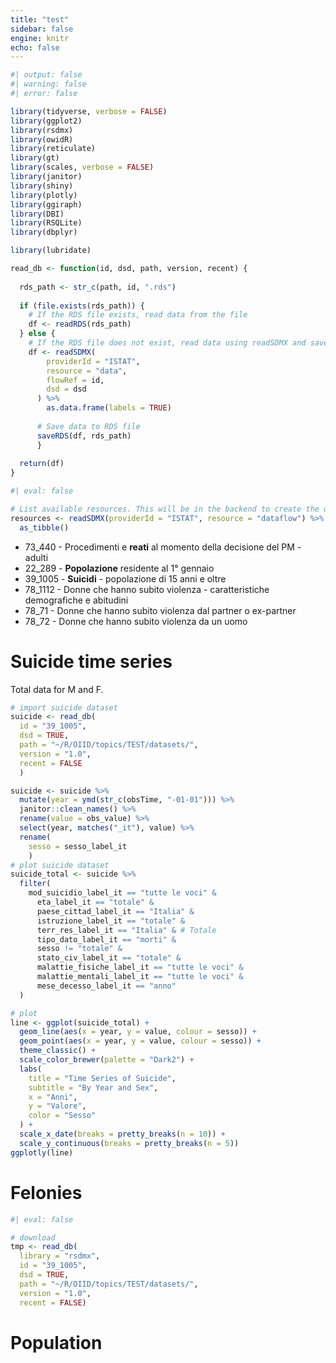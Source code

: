 ```yaml
---
title: "test"
sidebar: false
engine: knitr
echo: false
---
```


```r
#| output: false
#| warning: false
#| error: false

library(tidyverse, verbose = FALSE)
library(ggplot2)
library(rsdmx)
library(owidR)
library(reticulate)
library(gt)
library(scales, verbose = FALSE)
library(janitor)
library(shiny)
library(plotly)
library(ggiraph)
library(DBI)
library(RSQLite)
library(dbplyr)
```

```r
library(lubridate)

read_db <- function(id, dsd, path, version, recent) {
  
  rds_path <- str_c(path, id, ".rds")
  
  if (file.exists(rds_path)) {
    # If the RDS file exists, read data from the file
    df <- readRDS(rds_path)
  } else {
    # If the RDS file does not exist, read data using readSDMX and save to RDS
    df <- readSDMX(
        providerId = "ISTAT",
        resource = "data", 
        flowRef = id,
        dsd = dsd
      ) %>% 
        as.data.frame(labels = TRUE)
      
      # Save data to RDS file
      saveRDS(df, rds_path)
      }
  
  return(df)
}

```


```r
#| eval: false

# List available resources. This will be in the backend to create the different datasets.
resources <- readSDMX(providerId = "ISTAT", resource = "dataflow") %>% 
  as_tibble()
```

-   73_440 - Procedimenti e **reati** al momento della decisione del PM - adulti
-   22_289 - **Popolazione** residente al 1° gennaio
-   39_1005 - **Suicidi** - popolazione di 15 anni e oltre
-   78_1112 - Donne che hanno subito violenza - caratteristiche demografiche e abitudini
-   78_71 - Donne che hanno subito violenza dal partner o ex-partner
-   78_72 - Donne che hanno subito violenza da un uomo

# Suicide time series

Total data for M and F.

```r
# import suicide dataset
suicide <- read_db(
  id = "39_1005",
  dsd = TRUE,
  path = "~/R/OIID/topics/TEST/datasets/",
  version = "1.0",
  recent = FALSE
  )
```

```r
suicide <- suicide %>% 
  mutate(year = ymd(str_c(obsTime, "-01-01"))) %>%
  janitor::clean_names() %>%
  rename(value = obs_value) %>%
  select(year, matches("_it"), value) %>% 
  rename(
    sesso = sesso_label_it
    )
# plot suicide dataset 
suicide_total <- suicide %>% 
  filter(
    mod_suicidio_label_it == "tutte le voci" &
      eta_label_it == "totale" &
      paese_cittad_label_it == "Italia" &
      istruzione_label_it == "totale" &
      terr_res_label_it == "Italia" & # Totale
      tipo_dato_label_it == "morti" &
      sesso != "totale" &
      stato_civ_label_it == "totale" &
      malattie_fisiche_label_it == "tutte le voci" &
      malattie_mentali_label_it == "tutte le voci" &
      mese_decesso_label_it == "anno"
  )
```


```r
# plot
line <- ggplot(suicide_total) +
  geom_line(aes(x = year, y = value, colour = sesso)) +
  geom_point(aes(x = year, y = value, colour = sesso)) +
  theme_classic() +
  scale_color_brewer(palette = "Dark2") +
  labs(
    title = "Time Series of Suicide",
    subtitle = "By Year and Sex",
    x = "Anni",
    y = "Valore",
    color = "Sesso"
  ) +
  scale_x_date(breaks = pretty_breaks(n = 10)) +
  scale_y_continuous(breaks = pretty_breaks(n = 5))
ggplotly(line)
```

# Felonies

```r
#| eval: false

# download
tmp <- read_db(
  library = "rsdmx",
  id = "39_1005",
  dsd = TRUE,
  path = "~/R/OIID/topics/TEST/datasets/",
  version = "1.0",
  recent = FALSE)
```


# Population

```r

```






